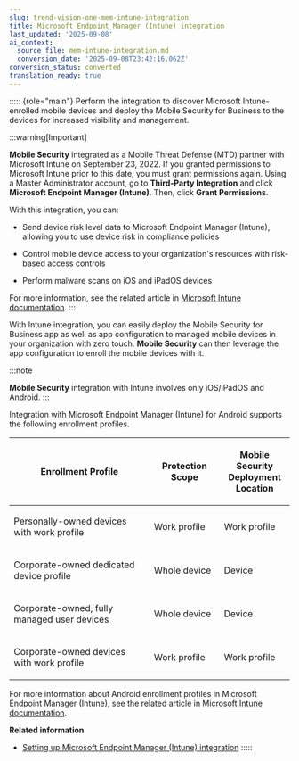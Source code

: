 ```yaml
---
slug: trend-vision-one-mem-intune-integration
title: Microsoft Endpoint Manager (Intune) integration
last_updated: '2025-09-08'
ai_context:
  source_file: mem-intune-integration.md
  conversion_date: '2025-09-08T23:42:16.062Z'
conversion_status: converted
translation_ready: true
---
```


::::: {role="main"}
Perform the integration to discover Microsoft Intune-enrolled mobile devices and deploy the Mobile Security for Business to the devices for increased visibility and management.

:::warning[Important]

**Mobile Security** integrated as a Mobile Threat Defense (MTD) partner with Microsoft Intune on September 23, 2022. If you granted permissions to Microsoft Intune prior to this date, you must grant permissions again. Using a Master Administrator account, go to **Third-Party Integration** and click **Microsoft Endpoint Manager (Intune)**. Then, click **Grant Permissions**.

With this integration, you can:

- Send device risk level data to Microsoft Endpoint Manager (Intune), allowing you to use device risk in compliance policies

- Control mobile device access to your organization's resources with risk-based access controls

- Perform malware scans on iOS and iPadOS devices

For more information, see the related article in [Microsoft Intune documentation](https://learn.microsoft.com/en-us/mem/intune/protect/trend-micro-mobile-threat-defense-connector).
:::

With Intune integration, you can easily deploy the Mobile Security for Business app as well as app configuration to managed mobile devices in your organization with zero touch. **Mobile Security** can then leverage the app configuration to enroll the mobile devices with it.

:::note

**Mobile Security** integration with Intune involves only iOS/iPadOS and Android.
:::

Integration with Microsoft Endpoint Manager (Intune) for Android supports the following enrollment profiles.

<table>
<colgroup>
<col style="width: 50%" />
<col style="width: 25%" />
<col style="width: 25%" />
</colgroup>
<thead>
<tr>
<th><p>Enrollment Profile</p></th>
<th><p>Protection Scope</p></th>
<th><p><strong>Mobile Security</strong> Deployment Location</p></th>
</tr>
</thead>
<tbody>
<tr>
<td><p>Personally-owned devices with work profile</p></td>
<td><p>Work profile</p></td>
<td><p>Work profile</p></td>
</tr>
<tr>
<td><p>Corporate-owned dedicated device profile</p></td>
<td><p>Whole device</p></td>
<td><p>Device</p></td>
</tr>
<tr>
<td><p>Corporate-owned, fully managed user devices</p></td>
<td><p>Whole device</p></td>
<td><p>Device</p></td>
</tr>
<tr>
<td><p>Corporate-owned devices with work profile</p></td>
<td><p>Work profile</p></td>
<td><p>Work profile</p></td>
</tr>
</tbody>
</table>

For more information about Android enrollment profiles in Microsoft Endpoint Manager (Intune), see the related article in [Microsoft Intune documentation](https://learn.microsoft.com/en-us/mem/intune/fundamentals/deployment-guide-enrollment-android).

**Related information**

- [Setting up Microsoft Endpoint Manager (Intune) integration](setting-up-intune-integration.md "Configure integration settings to quickly deploy the Mobile Security for Business app and app configuration to managed mobile devices.")
:::::
